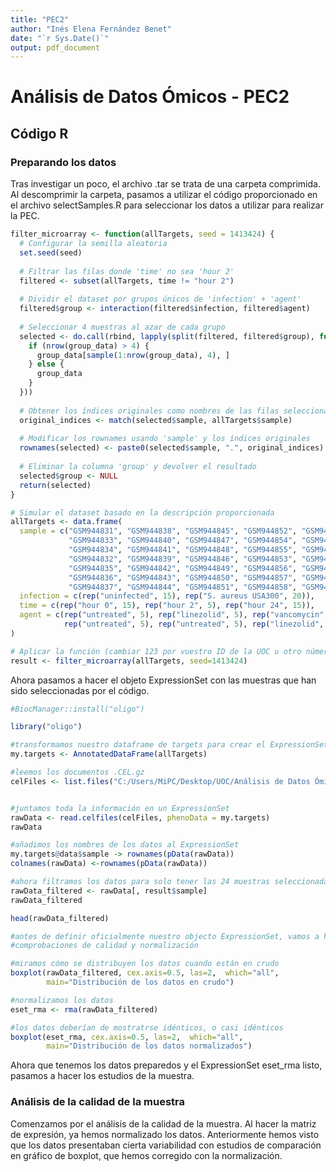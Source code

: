 ```yaml
---
title: "PEC2"
author: "Inés Elena Fernández Benet"
date: "`r Sys.Date()`"
output: pdf_document
---
```


# Análisis de Datos Ómicos - PEC2


## Código R

### Preparando los datos

Tras investigar un poco, el archivo .tar se trata de una carpeta comprimida. Al descomprimir la carpeta, pasamos a utilizar el código proporcionado en el archivo selectSamples.R para seleccionar los datos a utilizar para realizar la PEC.

```r
filter_microarray <- function(allTargets, seed = 1413424) {
  # Configurar la semilla aleatoria
  set.seed(seed)
  
  # Filtrar las filas donde 'time' no sea 'hour 2'
  filtered <- subset(allTargets, time != "hour 2")
  
  # Dividir el dataset por grupos únicos de 'infection' + 'agent'
  filtered$group <- interaction(filtered$infection, filtered$agent)
  
  # Seleccionar 4 muestras al azar de cada grupo
  selected <- do.call(rbind, lapply(split(filtered, filtered$group), function(group_data) {
    if (nrow(group_data) > 4) {
      group_data[sample(1:nrow(group_data), 4), ]
    } else {
      group_data
    }
  }))
  
  # Obtener los índices originales como nombres de las filas seleccionadas
  original_indices <- match(selected$sample, allTargets$sample)
  
  # Modificar los rownames usando 'sample' y los índices originales
  rownames(selected) <- paste0(selected$sample, ".", original_indices)
  
  # Eliminar la columna 'group' y devolver el resultado
  selected$group <- NULL
  return(selected)
}

```

```r
# Simular el dataset basado en la descripción proporcionada
allTargets <- data.frame(
  sample = c("GSM944831", "GSM944838", "GSM944845", "GSM944852", "GSM944859",
             "GSM944833", "GSM944840", "GSM944847", "GSM944854", "GSM944861",
             "GSM944834", "GSM944841", "GSM944848", "GSM944855", "GSM944862",
             "GSM944832", "GSM944839", "GSM944846", "GSM944853", "GSM944860",
             "GSM944835", "GSM944842", "GSM944849", "GSM944856", "GSM944863",
             "GSM944836", "GSM944843", "GSM944850", "GSM944857", "GSM944864",
             "GSM944837", "GSM944844", "GSM944851", "GSM944858", "GSM944865"),
  infection = c(rep("uninfected", 15), rep("S. aureus USA300", 20)),
  time = c(rep("hour 0", 15), rep("hour 2", 5), rep("hour 24", 15)),
  agent = c(rep("untreated", 5), rep("linezolid", 5), rep("vancomycin", 5),
            rep("untreated", 5), rep("untreated", 5), rep("linezolid", 5), rep("vancomycin", 5))
)

# Aplicar la función (cambiar 123 por vuestro ID de la UOC u otro número que podáis escribir en el documento)
result <- filter_microarray(allTargets, seed=1413424)

```


Ahora pasamos a hacer el objeto ExpressionSet con las muestras que han sido seleccionadas por el código.

```r
#BiocManager::install("oligo")

library("oligo")

#transformamos nuestro dataframe de targets para crear el ExpressionSet
my.targets <- AnnotatedDataFrame(allTargets)

#leemos los documentos .CEL.gz
celFiles <- list.files("C:/Users/MiPC/Desktop/UOC/Análisis de Datos Ómicos/PEC2/Fernandez-Benet-Ines-PEC2/GSE38531", pattern = "\\.CEL.gz$", full.names = TRUE)


#juntamos toda la información en un ExpressionSet
rawData <- read.celfiles(celFiles, phenoData = my.targets)
rawData

#añadimos los nombres de los datos al ExpressionSet
my.targets@data$sample -> rownames(pData(rawData))
colnames(rawData) <-rownames(pData(rawData)) 

#ahora filtramos los datos para solo tener las 24 muestras seleccionadas
rawData_filtered <- rawData[, result$sample]
rawData_filtered

head(rawData_filtered)

#antes de definir oficialmente nuestro objecto ExpressionSet, vamos a hacer unas 
#comprobaciones de calidad y normalización

#miramos cómo se distribuyen los datos cuando están en crudo
boxplot(rawData_filtered, cex.axis=0.5, las=2,  which="all", 
        main="Distribución de los datos en crudo")

#normalizamos los datos
eset_rma <- rma(rawData_filtered)

#los datos deberían de mostratrse idénticos, o casi idénticos
boxplot(eset_rma, cex.axis=0.5, las=2,  which="all", 
        main="Distribución de los datos normalizados")


```


Ahora que tenemos los datos preparedos y el ExpressionSet eset_rma listo, pasamos a hacer los estudios de la muestra. 

### Análisis de la calidad de la muestra

Comenzamos por el análisis de la calidad de la muestra. Al hacer la matriz de expresión, ya hemos normalizado los datos. Anteriormente hemos visto que los datos presentaban cierta variabilidad con estudios de comparación en gráfico de boxplot, que hemos corregido con la normalización. 










